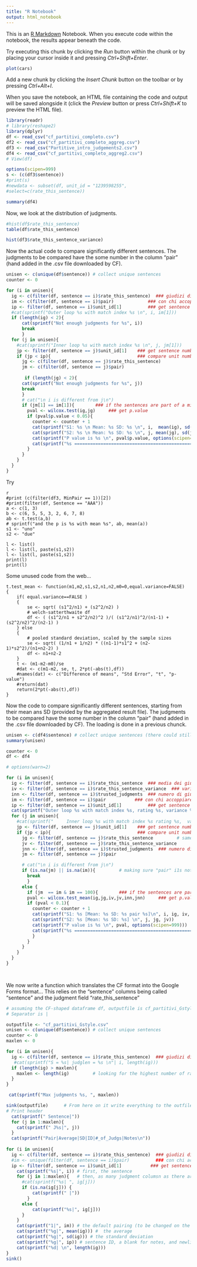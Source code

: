 ```yaml
---
title: "R Notebook"
output: html_notebook
---
```


This is an [R Markdown](http://rmarkdown.rstudio.com) Notebook. When you execute code within the notebook, the results appear beneath the code. 

Try executing this chunk by clicking the *Run* button within the chunk or by placing your cursor inside it and pressing *Ctrl+Shift+Enter*. 

```r
plot(cars)
```

Add a new chunk by clicking the *Insert Chunk* button on the toolbar or by pressing *Ctrl+Alt+I*.

When you save the notebook, an HTML file containing the code and output will be saved alongside it (click the *Preview* button or press *Ctrl+Shift+K* to preview the HTML file).
```r
library(readr)
# library(reshape2)
library(dplyr)
df <- read_csv("cf_partitivi_completo.csv") 
df2 <- read_csv("cf_partitivi_completo_aggreg.csv")
df3 <- read_csv("Partitive_intro_judgements2.csv")
df4 <- read_csv("cf_partitivi_completo_aggreg2.csv")
# View(df)

options(scipen=999)
s <- (c(df3$sentence))
#print(s)
#newdata <- subset(df, unit_id = "1239598255",
#select=c(rate_this_sentence))

```

```r
summary(df4)
```


Now, we look at the distribution of judgments. 

```r
#hist(df$rate_this_sentence)
table(df$rate_this_sentence)

hist(df3$rate_this_sentence_variance)

```



Now the actual code to compare significantly different sentences. The judgments to be compared have the some number in the column "pair" (hand added in the .csv file downloaded by CF).

```r

unisen <- c(unique(df$sentence)) # collect unique sentences
counter <- 0

for (i in unisen){
  ig <- c(filter(df, sentence == i)$rate_this_sentence)  ### giudizi di quale frase
  im <- c(filter(df, sentence == i)$pair)             ### con chi accoppiare
  ip <- filter(df, sentence == i)$unit_id[1]          ### get sentence number
  #cat(sprintf("Outer loop %s with match index %s \n", i, im[1]))
  if (length(ig) < 2){
      cat(sprintf("Not enough judgments for %s", i))
      break
      }
  for (j in unisen){
    #cat(sprintf("Inner loop %s with match index %s \n", j, jm[1]))
    jp <- filter(df, sentence == j)$unit_id[1]    ### get sentence number
    if (jp < ip){                                 ### compare unit numbers  
      jg <- c(filter(df, sentence == j)$rate_this_sentence)
      jm <- c(filter(df, sentence == j)$pair)
      
       if (length(jg) < 2){
      cat(sprintf("Not enough judgments for %s", j))
      break
      }
      # cat("\n i is different from j\n")
      if (jm[1] == im[1]){        ### if the sentences are part of a minimal pair
        pval <- wilcox.test(ig,jg)     ### get p.value
        if (pval$p.value < 0.05){
          counter <- counter + 1
          cat(sprintf("S1: %s \n Mean: %s SD: %s \n", i,  mean(ig), sd(ig)))
          cat(sprintf("S2: %s \n Mean: %s SD: %s \n", j, mean(jg), sd(jg)))
          cat(sprintf("P value is %s \n", pval$p.value, options(scipen=999)))
          cat(sprintf("%s ===================================================================\n", counter))
        }
      }
    } 
  }
}

```

Try


```
{r}

#print (c(filter(df3, MinPair == 1))[2])
#print(filter(df, Sentence == "AAA"))
a <- c(1, 3)
b <- c(6, 5, 5, 3, 2, 6, 7, 8)
ab <- t.test(a,b)
# sprintf("and the p is %s with mean %s", ab, mean(a))
s1 <- "uno"
s2 <- "due"

l <- list()
l <- list(l, paste(s1,s2))
l <- list(l, paste(s1,s2))
print(l)
print(l)

```

Some unused code from the web...
```
t.test_mean <- function(m1,m2,s1,s2,n1,n2,m0=0,equal.variance=FALSE)
{
    if( equal.variance==FALSE ) 
    {
        se <- sqrt( (s1^2/n1) + (s2^2/n2) )
        # welch-satterthwaite df
        df <- ( (s1^2/n1 + s2^2/n2)^2 )/( (s1^2/n1)^2/(n1-1) + (s2^2/n2)^2/(n2-1) )
    } else
    {
        # pooled standard deviation, scaled by the sample sizes
        se <- sqrt( (1/n1 + 1/n2) * ((n1-1)*s1^2 + (n2-1)*s2^2)/(n1+n2-2) ) 
        df <- n1+n2-2
    }      
    t <- (m1-m2-m0)/se 
    #dat <- c(m1-m2, se, t, 2*pt(-abs(t),df))    
    #names(dat) <- c("Difference of means", "Std Error", "t", "p-value")
    #return(dat)
    return(2*pt(-abs(t),df))
}
```


Now the code to compare significantly different sentences, starting from their mean ans SD (provided by the aggregated result file). The judgments to be compared have the some number in the column "pair" (hand added in the .csv file downloaded by CF). The loading is done in a previous chunck. 
```r

unisen <- c(df4$sentence) # collect unique sentences (there could still be repetitions)
summary(unisen)

```

```r

counter <- 0
df <- df4

# options(warn=2)

for (i in unisen){
  ig <- filter(df, sentence == i)$rate_this_sentence  ### media dei giudizi per frase i
  iv <- filter(df, sentence == i)$rate_this_sentence_variance  ### varianza per frase i
  inn <- filter(df, sentence == i)$trusted_judgments  ### numero di giudizi per frase i
  im <- filter(df, sentence == i)$pair           ### con chi accoppiare
  ip <- filter(df, sentence == i)$unit_id[1]          ### get sentence number
  cat(sprintf("Outer loop %s with match index %s, rating %s, variance %s, judgers %s, pair %s \n", i, im, ig, iv, inn, im))
  for (j in unisen){
    #cat(sprintf("     Inner loop %s with match index %s rating %s,  variance %s, judgers %s, pair %s \n", j, jm, jg, jv, jnn, jm))
    jp <- filter(df, sentence == j)$unit_id[1]    ### get sentence number
    if (jp < ip){                                 ### compare unit numbers, so as not to compare sentences twice
      jg <- filter(df, sentence == j)$rate_this_sentence         # same as above
      jv <- filter(df, sentence == j)$rate_this_sentence_variance
      jnn <- filter(df, sentence == i)$trusted_judgments  ### numero di giudizi per frase i
      jm <- filter(df, sentence == j)$pair

      # cat("\n i is different from j\n")
      if (is.na(jm) || is.na(im)){         # making sure "pair" i1s not NA, which breaks the logical test
        break
        }
      else {
        if (jm  == im & im == 100){        ### if the sentences are part of a minimal pair. Additionally, if it is pair 2 (to be changed for other cases...)
        pval <- wilcox.test_mean(ig,jg,iv,jv,inn,jnn)     ### get p.value using the function defined above (apparently, it must be before)
        if (pval < 0.1){
          counter <- counter + 1
          cat(sprintf("S1: %s [Mean: %s SD: %s pair %s]\n", i, ig, iv, jm))
          cat(sprintf("S2: %s [Mean: %s SD: %s] \n", j, jg, jv))
          cat(sprintf("P value is %s \n", pval, options(scipen=999)))
          cat(sprintf("%s ===================================================================\n", counter))
          }
        }
      }
    }
  }
}  

        

```

We now write a function which translates the CF format into the Google Forms format... 
This relies on the "sentence" columns being called "sentence" and the judgment field "rate_this_sentence"  

```r

# assuming the CF-shaped dataframe df, outputfile is cf_partitivi_Gstyle.csv
# Separator is |

outputfile <- "cf_partitivi_Gstyle.csv"
unisen <- c(unique(df$sentence)) # collect unique sentences
counter <- 0
maxlen <- 0

for (i in unisen){
  ig <- c(filter(df, sentence == i)$rate_this_sentence)  ### giudizi di quale frase
   #cat(sprintf("S = %s| judglen = %s \n"| i, length(ig)))
  if (length(ig) > maxlen){
    maxlen <- length(ig)         # looking for the highest number of ratings
  }
}

 cat(sprintf("Max judgments %s, ", maxlen))

sink(outputfile)      # From here on it write everything to the outfile 
# Print header
  cat(sprintf(" Sentence|"))
  for (j in 1:maxlen){
    cat(sprintf(" J%s|", j))
  }
  cat(sprintf("Pair|Average|SD|ID|#_of_Judgs|Notes\n"))
  
for (i in unisen){
  ig <- c(filter(df, sentence == i)$rate_this_sentence)  ### giudizi di quale frase
  #im <- unique(filter(df, sentence == i)$pair)          ### con chi accoppiare (tolto, meglio nell'output)
  ip <- filter(df, sentence == i)$unit_id[1]           ### get sentence number
    cat(sprintf("%s|", i)) # first, the sentence
    for (j in 1:maxlen){   # then, as many judgment columsn as there are judgments of any sentence
      #cat(sprintf("%s| ", ig[j]))
      if (is.na(ig[j])) {
          cat(sprintf(" |"))
        }
      else {
          cat(sprintf("%s|", ig[j]))
      }
    }
    cat(sprintf("1|", im)) # the default pairing (to be changed on the excel)
    cat(sprintf("%g|", mean(ig))) #  the average
    cat(sprintf("%g|", sd(ig))) # the standard deviation
    cat(sprintf("%g|", ip)) # sentence ID, a blank for notes, and newline
    cat(sprintf("%d| \n", length(ig)))
}
sink()
  
  
  
```

